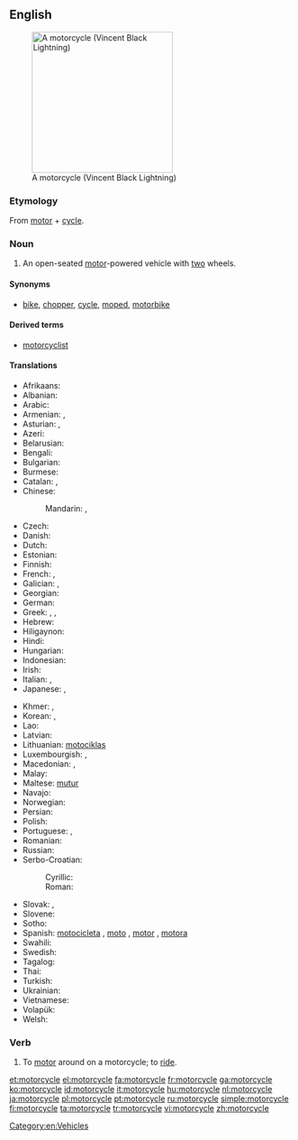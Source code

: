 ==English==
[[Image:VINCENT_Black_Lightning.jpg|thumb|right|250px|A motorcycle (Vincent Black Lightning)]]

===Etymology===
From [[motor]] + [[cycle]].

===Noun===
{{en-noun}}

# An open-seated [[motor]]-powered vehicle with [[two]] wheels.

====Synonyms====
* {{sense|motor-powered vehicle}} [[bike]], [[chopper]], [[cycle]], [[moped]], [[motorbike]]

====Derived terms====
* [[motorcyclist]]

====Translations====
{{trans-top|open-seated motor-powered vehicle with two wheels}}
* Afrikaans: {{t-|af|motorfiets}}
* Albanian: {{t-|sq|motoçikletë|f}}
* Arabic: {{t-|ar|موتوسيكل|m|tr=mutusīkal, motosíkel|sc=Arab}}
* Armenian: {{t-|hy|մոտոցիկլետ|tr=motoc’iklet}},  {{qualifier|colloquial}} {{t-|hy|մոտո|tr=moto}}
* Asturian: {{t-|ast|motocicleta|f}}, {{t-|ast|moto|f}}
* Azeri: {{t-|az|motosiklet}}
* Belarusian: {{t-|be|матацыкл|m|tr=matacýkl|sc=Cyrl}}
* Bengali: {{t|bn|মোটরসাইকেল|tr=moṭôrsa'ikel|sc=Beng}}
* Bulgarian: {{t+|bg|мотоциклет|m|tr=motociklét|sc=Cyrl}}
* Burmese: {{t|my|မော်တော်ဆိုင်ကယ်|tr=mo to hsain ke|sc=Mymr}}
* Catalan: {{t-|ca|motocicleta|f}}, {{t-|ca|moto|f}}
* Chinese:
*: Mandarin: {{t|cmn|摩托車|sc=Hani}}, {{t|cmn|摩托车|tr=mótuōchē|sc=Hani}}
* Czech: {{t+|cs|motocykl|m}}
* Danish: {{t+|da|motorcykel|c}}
* Dutch: {{t+|nl|motorfiets|f}}
* Estonian: {{t-|et|mootorratas}}
* Finnish: {{t+|fi|moottoripyörä}}
* French: {{t+|fr|moto|f}}, {{t+|fr|motocyclette|f}}
* Galician: {{t-|gl|motocicleta|f}}, {{t-|gl|moto|f}}
* Georgian: {{t-|ka|მოტოციკლი|tr=motoc'ikli|sc=Geor}}
* German: {{t+|de|Motorrad|n}}
* Greek: {{t+|el|μηχανή|f|tr=michaní|sc=Grek}}, {{t+|el|δίκυκλο|n|tr=díkiklo|sc=Grek}}, {{t+|el|μοτοσικλέτα|f|tr=motosikléta|sc=Grek}}
* Hebrew: {{t+|he|אופנוע|m|alt=אוֹפַנּוֹעַ|tr=ofanóa}}
* Hiligaynon: {{tø|hil|motorsiklo}}
* Hindi: {{t-|hi|मोटरसाइकल|tr=moṭarsā'ikal|sc=Deva}}
* Hungarian: {{t+|hu|motorkerékpár}}
* Indonesian: {{t+|id|sepeda motor}}
* Irish: {{t+|ga|gluaisrothar|m}}
* Italian: {{t+|it|motocicletta|f}}, {{t+|it|motociclo|m}}
* Japanese: {{t+|ja|オートバイ|tr=ōtobai}}, {{t-|ja|バイク|tr=baiku}}
{{trans-mid}}
* Khmer: {{t|km|ទោចក្រយានយន្ត|tr=too cak yien yʊən|sc=Khmr}}, {{t|km|ម៉ូតូ|tr=mootoo|sc=Khmr}}
* Korean: {{t+|ko|오토바이|tr=otobai|sc=Kore}}, {{t-|ko|모터사이클|tr=moteosaikeul|sc=Kore}}
* Lao: {{t+|lo|ລົດຈັກ|tr=lot chak|sc=Laoo}}
* Latvian: {{t-|lv|motocikls|m}}
* Lithuanian: [[motociklas]] {{m}}
* Luxembourgish: {{t-|lb|Moto|f}}, {{t-|lb|Motorrad|n}}
* Macedonian: {{t-|mk|мотоцикл|m|tr=motocíkl}},  {{t-|mk|мотор|m|tr=mótor}}
* Malay: {{t-|ms|sepeda motor}}
* Maltese: [[mutur]] {{m}}
* Navajo: {{tø|nv|dziʼizítsoh}}
* Norwegian: {{t-|no|motorsykkel}}
* Persian: {{t+|fa|موتورسیکلت|tr=motorsiklet}}
* Polish: {{t+|pl|motocykl}}
* Portuguese: {{t+|pt|motocicleta|f}}, {{t+|pt|moto|f}}
* Romanian: {{t-|ro|motocicletă|f}}
* Russian: {{t+|ru|мотоцикл|m|tr=motocíkl}}
* Serbo-Croatian:
*: Cyrillic: {{t-|sh|мотоцикл|m}}
*: Roman: {{t-|sh|motocikl|m}}
* Slovak: {{t-|sk|motorka|f}}, {{t-|sk|motocykel|m}}
* Slovene: {{t-|sl|motocikel|m}}
* Sotho: {{t-|st|sethuthuthu}}
* Spanish: [[motocicleta]] {{f}} {{qualifier|formal}}, [[moto]] {{f}}, [[motor]] {{m}} {{qualifier|Dominican Republic| colloquial}}, [[motora]] {{f}} {{qualifier|Puerto Rico| colloquial}}
* Swahili: {{t-|sw|pikipiki}}
* Swedish: {{t+|sv|motorcykel|c}}
* Tagalog: {{t-|tl|motorsiklo}}
* Thai: {{t-|th|จักรยานยนต์|tr=jàk grà yaan yon|sc=Thai}}
* Turkish: {{t+|tr|motosiklet}}
* Ukrainian: {{t-|uk|мотоцикл|m|tr=motocýkl|sc=Cyrl}}
* Vietnamese: {{t-|vi|xe mô tô}}
* Volapük: {{t-|vo|motorasaikul}}
* Welsh: {{t-|cy|beic modur|m}}
{{trans-bottom}}

===Verb===
{{en-verb|motorcycl|ing}}

# To [[motor]] around on a motorcycle; to [[ride]].

[[Category:en:Vehicles]]

[[et:motorcycle]]
[[el:motorcycle]]
[[fa:motorcycle]]
[[fr:motorcycle]]
[[ga:motorcycle]]
[[ko:motorcycle]]
[[id:motorcycle]]
[[it:motorcycle]]
[[hu:motorcycle]]
[[nl:motorcycle]]
[[ja:motorcycle]]
[[pl:motorcycle]]
[[pt:motorcycle]]
[[ru:motorcycle]]
[[simple:motorcycle]]
[[fi:motorcycle]]
[[ta:motorcycle]]
[[tr:motorcycle]]
[[vi:motorcycle]]
[[zh:motorcycle]]